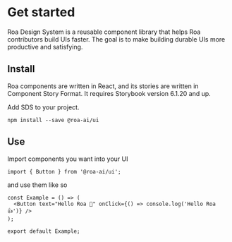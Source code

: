 
<Meta title="Design System/Intro" />

# Get started

Roa Design System is a reusable component library that helps Roa contributors build UIs faster. The goal is to make building durable UIs more productive and satisfying.

## Install

Roa components are written in React, and its stories are written in Component Story Format. It requires Storybook version 6.1.20 and up.

Add SDS to your project.

```
npm install --save @roa-ai/ui
```

## Use

Import components you want into your UI

```tsx
import { Button } from '@roa-ai/ui';
```

and use them like so

```tsx
const Example = () => (
  <Button text="Hello Roa 👋" onClick={() => console.log('Hello Roa 👍')} />
);

export default Example;
```
